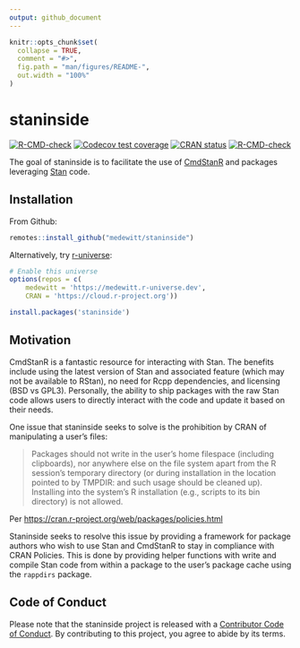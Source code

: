 ```yaml
---
output: github_document
---
```


<!-- README.md is generated from README.Rmd. Please edit that file -->

```r
knitr::opts_chunk$set(
  collapse = TRUE,
  comment = "#>",
  fig.path = "man/figures/README-",
  out.width = "100%"
)
```

# staninside

<!-- badges: start -->
[![R-CMD-check](https://github.com/medewitt/staninside/workflows/R-CMD-check/badge.svg)](https://github.com/medewitt/staninside/actions)
[![Codecov test coverage](https://codecov.io/gh/medewitt/staninside/branch/main/graph/badge.svg)](https://app.codecov.io/gh/medewitt/staninside?branch=main)
[![CRAN status](https://www.r-pkg.org/badges/version/staninside)](https://CRAN.R-project.org/package=staninside)
[![R-CMD-check](https://github.com/medewitt/staninside/actions/workflows/R-CMD-check.yaml/badge.svg)](https://github.com/medewitt/staninside/actions/workflows/R-CMD-check.yaml)
<!-- badges: end -->

The goal of staninside is to facilitate the use of [CmdStanR](https://mc-stan.org/cmdstanr/) and packages leveraging [Stan](https://mc-stan.org/) code.

## Installation

From Github:

``` r
remotes::install_github("medewitt/staninside")
```

Alternatively, try [r-universe](https://medewitt.r-universe.dev/#builds):

```r
# Enable this universe
options(repos = c(
    medewitt = 'https://medewitt.r-universe.dev',
    CRAN = 'https://cloud.r-project.org'))

install.packages('staninside')
```

## Motivation

CmdStanR is a fantastic resource for interacting with Stan.
The benefits include using the latest version of Stan and associated feature (which may not be available to RStan), no need for Rcpp dependencies, and licensing (BSD vs GPL3).
Personally, the ability to ship packages with the raw Stan code allows users to directly interact with the code and update it based on their needs. 

One issue that staninside seeks to solve is the prohibition by CRAN of manipulating a user's files:

>Packages should not write in the user’s home filespace (including clipboards), nor anywhere else on the file system apart from the R session’s temporary directory (or during installation in the location pointed to by TMPDIR: and such usage should be cleaned up). Installing into the system’s R installation (e.g., scripts to its bin directory) is not allowed.

Per <https://cran.r-project.org/web/packages/policies.html>

Staninside seeks to resolve this issue by providing a framework for package authors who wish to use Stan and CmdStanR to stay in compliance with CRAN Policies.
This is done by providing helper functions with write and compile Stan code from within a package to the user's package cache using the `rappdirs` package. 

## Code of Conduct

Please note that the staninside project is released with a [Contributor Code of Conduct](https://contributor-covenant.org/version/2/0/CODE_OF_CONDUCT.html). By contributing to this project, you agree to abide by its terms.

